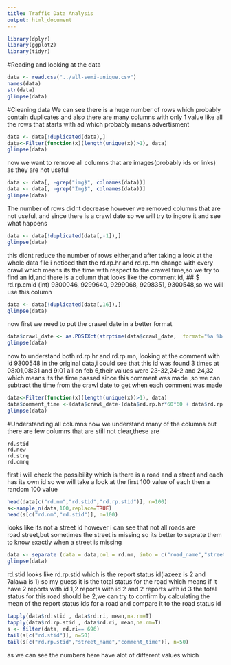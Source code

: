 ```yaml
---
title: Traffic Data Analysis
output: html_document
---
```

```r
library(dplyr)
library(ggplot2)
library(tidyr)
```
#Reading and looking at the data

```r
data <- read.csv("../all-semi-unique.csv")
names(data)
str(data)
glimpse(data)
```

#Cleaning data
We can see there is a huge number of rows which probably contain duplicates and also there are many columns with only 1 value like all the rows that starts with ad which probably means advertisment
```r
data <- data[!duplicated(data),]
data<-Filter(function(x)(length(unique(x))>1), data)
glimpse(data)
```
now we want to remove all columns that are images(probably ids or links) as they are not useful
```r
data <- data[, -grep("img$", colnames(data))]
data <- data[, -grep("Img$", colnames(data))]
glimpse(data)
```
The number of rows didnt decrease however we removed columns that are not useful, and since there is a crawl date so we will try to ingore it and see what happens
```r
data <- data[!duplicated(data[,-1]),]
glimpse(data)
```
this didnt reduce the number of rows either,and after taking a look at the whole data file i noticed that the rd.rp.hr and rd.rp.mn change with every crawl which means its the time with respect to the crawel time,so we try to find an id,and there is a column that looks like the comment id, ## $ rd.rp.cmid   (int) 9300046, 9299640, 9299068, 9298351, 9300548,so we will use this column
```r
data <- data[!duplicated(data[,16]),]
glimpse(data)
```
now first we need to put the crawel date in a better format
```r
data$crawl_date <- as.POSIXct(strptime(data$crawl_date,  format="%a %b %d %H:%M:%S UTC %Y", tz="UTC"))
glimpse(data)
```
now to understand both rd.rp.hr and rd.rp.mn, looking at the comment with id 9300548 in the original data,i could see that this id was found 3 times at 08:01,08:31 and 9:01 all on feb 6,their values were 23-32,24-2 and 24,32 which means its the time passed since this comment was made ,so we can subtract the time from the crawl date to get when each comment was made

```r
data<-Filter(function(x)(length(unique(x))>1), data)
data$comment_time <-(data$crawl_date-(data$rd.rp.hr*60*60 + data$rd.rp.mn*60))
glimpse(data)
```
#Understanding all columns
now we understand many of the columns but there are few columns that are still not clear,these are
```
rd.stid 
rd.new 
rd.strq 
rd.cmrq 
```
first i will check the possibility which is there is a road and a street and each has its own id so we will take a look at the first 100 value of each then a random 100 value
```r
head(data[c("rd.nm","rd.stid","rd.rp.stid")], n=100)
s<-sample_n(data,100,replace=TRUE)
head(s[c("rd.nm","rd.stid")], n=100)
```
looks like its not a street id however i can see that not all roads are road:street,but sometimes the street is missing so its better to seprate them to know exactly when a street is missing
```r
data <- separate (data = data,col = rd.nm, into = c("road_name","street_name") ,sep = ";")
glimpse(data)
```
rd.stid looks like rd.rp.stid which is the report status id(lazeez is 2 and 7alawa is 1) so my guess it is the total status for the road which means if it have 2 reports with id 1,2 reports with id 2 and 2 reports with id 3 the total status for this road should be 2,we can try to confirm by calculating the mean of the report status ids for a road and compare it to the road status id
```r
tapply(data$rd.stid , data$rd.ri, mean,na.rm=T)
tapply(data$rd.rp.stid , data$rd.ri, mean,na.rm=T)
s <- filter(data, rd.ri== 696)
tail(s[c("rd.stid")], n=50)
tail(s[c("rd.rp.stid","street_name","comment_time")], n=50)
```
as we can see the numbers here have alot of different values which 